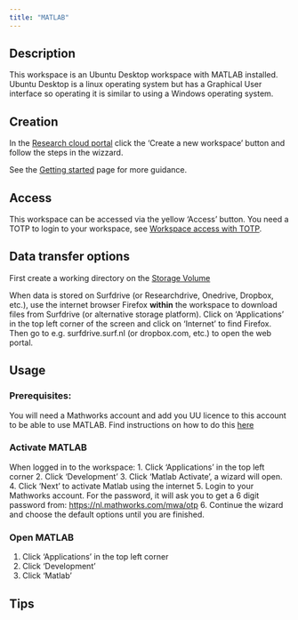 ```yaml
--- 
title: "MATLAB"
---
```


## Description

This workspace is an Ubuntu Desktop workspace with MATLAB installed. Ubuntu Desktop is a linux operating system but has a Graphical User interface so operating it is similar to using a Windows operating system. 

## Creation
In the [Research cloud portal](https://surfresearchcloud.nl) click the 'Create a new workspace' button and follow the steps in the wizzard.

See the [Getting started](../getting-started.qmd#create-a-workspace) page for more guidance.

## Access
This workspace can be accessed via the yellow 'Access' button. You need a TOTP to login to your workspace, see [Workspace access with TOTP](https://servicedesk.surf.nl/wiki/display/WIKI/Log+in+to+your+workspace#Logintoyourworkspace-WorkspaceAccesswithTOTP).

## Data transfer options
First create a working directory on the [Storage Volume](../getting-started.qmd#where-can-i-find-the-storage-volume)

When data is stored on Surfdrive (or Researchdrive, Onedrive, Dropbox, etc.), use the internet browser Firefox **within** the workspace to download files from Surfdrive (or alternative storage platform). Click on 'Applications' in the top left corner of the screen and click on 'Internet' to find Firefox.
Then go to e.g. surfdrive.surf.nl (or dropbox.com, etc.) to open the web portal.

## Usage
### Prerequisites:
You will need a Mathworks account and add you UU licence to this account to be able to use MATLAB. Find instructions on how to do this [here](https://intranet.uu.nl/en/knowledgebase/matlab)

### Activate MATLAB
When logged in to the workspace:
1. Click 'Applications' in the top left corner 
2. Click 'Development'
3. Click 'Matlab Activate', a wizard will open.
4. Click 'Next' to activate Matlab using the internet
5. Login to your Mathworks account. For the password, it will ask you to get a 6 digit password from: [https://nl.mathworks.com/mwa/otp](https://nl.mathworks.com/mwa/otp)
6. Continue the wizard and choose the default options until you are finished.

### Open MATLAB
1. Click 'Applications' in the top left corner
2. Click 'Development'
3. Click 'Matlab'

## Tips
